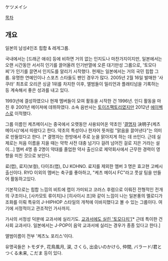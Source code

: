 ケツメイシ 

[[목차]]
== 개요 ==
일본의 남성4인조 힙합 & 레게그룹. 

국내에서는 [드래곤 애쉬] 등에 비하면 거의 없는 인지도나 마찬가지이지만, 일본에서는 오랜 시간동안 서서히 인기를 끌어올려 인기반열에 오른 대기만성 그룹으로, '토모다찌'가 인기를 끌면서 인지도를 알리기 시작했다. 현재는 일본에서는 거의 국민 힙합 그룹. 유명한 연예인이나 스포츠 스타들도 팬인 경우가 많다. 2005년 2월 16일 발매한 '사쿠라' 최초로 오리콘 싱글 1위를 차지한 이후, 앨범들이 밀리언과 플래티넘을 기록하는 등 계속해서 좋은 성과를 내고 있다. 

1993년에 결성하였으나 현재 멤버들이 모여 활동을 시작한 건 1996년. 인디 활동을 마친 후 2001년 메이져에 데뷔하였다. 소속 음반사는 [[토이즈팩토리]]였지만 2012년 [[에이벡스]]로 이적했다.

그룹 이름인 케츠메이시는 중국에서 오랫동안 사용되어온 약초인 '[[결명자]] 決明子(케츠메이시)'에서 따왔다고 한다. 약초의 특성이나 한자어 뜻처럼 "맑음을 끌어낸다"는 의미로 만들었다고 한다. [* 결명자는 한방에서 주로 눈을 맑아지게 하는 데 쓰인다. 근데 실제로는 처음 이름을 지을 때는 약학 사전 대충 넘기다 걸려 넘어진 걸로 지은 거라는  설이...] 멤버 4명 중 2명이 약대를 졸업한 약사 출신으로 제약회사에서 근무한 경력이 영향을 미친 것으로 보인다.

료(랩), 료지(보컬), 다이조(랩), DJ KOHNO. 료지를 제외한 멤버 3 명은 효고현 고베시 출신이다. RYO 이외의 멤버는 축구를 좋아하고, "케츠 메이시 FC"라고 풋살 팀을 만들어 활동하고있다.

기본적으로는 힙합 느낌의 비트에 랩이 가미되고 코러스 후렴으로 이뤄진 전형적인 전개의 구조이나, [사카모토 류이치]나 [히사이시 조]와 같이 느낌이 나는 일본풍의 멜로디가 조화를 이뤄 특유의 J-HIPHOP 스타일의 개척에 이바지했다고 볼 수 있는 그룹이다. 여기에 서정적이고 관조적인 가사까지. 

가사의 서정성 덕분에 교과서에 실리기도. [http://weekly.hankooki.com/lpage/culture/200503/wk2005030410555745210.htm 교과서에도 실린 '토모다치' ][* 근데 특이한 건 사회 교과서다. 일본에서는 J-POP이 음악 교과서에 실리는 경우가 종종 있다고 한다.]

앨범이름이 전부 '케츠노 포리스'이다. 

유명곡들은 トモダチ, 花鳥風月, 涙, さくら, 出会いのかけら, 仲間, バラード/君とつくる未来, こだま 등이 있다.
